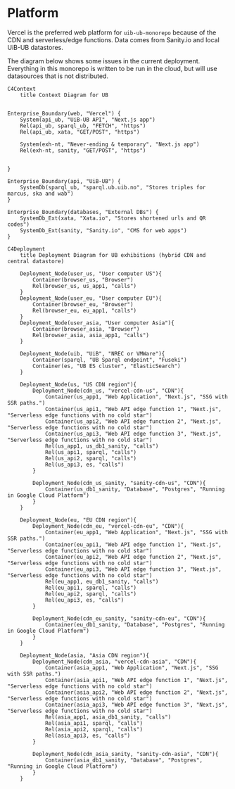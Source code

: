 # Platform

Vercel is the preferred web platform for `uib-ub-monorepo` because of the CDN and serverless/edge functions. Data comes from Sanity.io and local UiB-UB datastores.

The diagram below shows some issues in the current deployment. Everything in this monorepo is written to be run in the cloud, but will use datasources that is not distributed.

```mermaid
C4Context
    title Context Diagram for UB


Enterprise_Boundary(web, "Vercel") {
    System(api_ub, "UiB-UB API", "Next.js app")
    Rel(api_ub, sparql_ub, "FETCH", "https")
    Rel(api_ub, xata, "GET/POST", "https")

    System(exh-nt, "Never-ending & temporary", "Next.js app")
    Rel(exh-nt, sanity, "GET/POST", "https")


}

Enterprise_Boundary(api, "UiB-UB") {
    SystemDb(sparql_ub, "sparql.ub.uib.no", "Stores triples for marcus, ska and wab")
}

Enterprise_Boundary(databases, "External DBs") {
    SystemDb_Ext(xata, "Xata.io", "Stores shortened urls and QR codes")
    SystemDb_Ext(sanity, "Sanity.io", "CMS for web apps")
}
```

```mermaid
C4Deployment
    title Deployment Diagram for UB exhibitions (hybrid CDN and central datastore)

    Deployment_Node(user_us, "User computer US"){
        Container(browser_us, "Browser")
        Rel(browser_us, us_app1, "calls")
    }
    Deployment_Node(user_eu, "User computer EU"){
        Container(browser_eu, "Browser")
        Rel(browser_eu, eu_app1, "calls")
    }
    Deployment_Node(user_asia, "User computer Asia"){
        Container(browser_asia, "Browser")
        Rel(browser_asia, asia_app1, "calls")
    }

    Deployment_Node(uib, "UiB", "NREC or VMWare"){
        Container(sparql, "UB Sparql endpoint", "Fuseki")
        Container(es, "UB ES cluster", "ElasticSearch")
    }

    Deployment_Node(us, "US CDN region"){
        Deployment_Node(cdn_us, "vercel-cdn-us", "CDN"){
            Container(us_app1, "Web Application", "Next.js", "SSG with SSR paths.")
            Container(us_api1, "Web API edge function 1", "Next.js", "Serverless edge functions with no cold star")
            Container(us_api2, "Web API edge function 2", "Next.js", "Serverless edge functions with no cold star")
            Container(us_api3, "Web API edge function 3", "Next.js", "Serverless edge functions with no cold star")
            Rel(us_app1, us_db1_sanity, "calls")
            Rel(us_api1, sparql, "calls")
            Rel(us_api2, sparql, "calls")
            Rel(us_api3, es, "calls")
        }
        
        Deployment_Node(cdn_us_sanity, "sanity-cdn-us", "CDN"){
            Container(us_db1_sanity, "Database", "Postgres", "Running in Google Cloud Platform")
        }
    }
    
    Deployment_Node(eu, "EU CDN region"){
        Deployment_Node(cdn_eu, "vercel-cdn-eu", "CDN"){
            Container(eu_app1, "Web Application", "Next.js", "SSG with SSR paths.")
            Container(eu_api1, "Web API edge function 1", "Next.js", "Serverless edge functions with no cold star")
            Container(eu_api2, "Web API edge function 2", "Next.js", "Serverless edge functions with no cold star")
            Container(eu_api3, "Web API edge function 3", "Next.js", "Serverless edge functions with no cold star")
            Rel(eu_app1, eu_db1_sanity, "calls")
            Rel(eu_api1, sparql, "calls")
            Rel(eu_api2, sparql, "calls")
            Rel(eu_api3, es, "calls")
        }

        Deployment_Node(cdn_eu_sanity, "sanity-cdn-eu", "CDN"){
            Container(eu_db1_sanity, "Database", "Postgres", "Running in Google Cloud Platform")
        }
    }

    Deployment_Node(asia, "Asia CDN region"){
        Deployment_Node(cdn_asia, "vercel-cdn-asia", "CDN"){
            Container(asia_app1, "Web Application", "Next.js", "SSG with SSR paths.")
            Container(asia_api1, "Web API edge function 1", "Next.js", "Serverless edge functions with no cold star")
            Container(asia_api2, "Web API edge function 2", "Next.js", "Serverless edge functions with no cold star")
            Container(asia_api3, "Web API edge function 3", "Next.js", "Serverless edge functions with no cold star")
            Rel(asia_app1, asia_db1_sanity, "calls")
            Rel(asia_api1, sparql, "calls")
            Rel(asia_api2, sparql, "calls")
            Rel(asia_api3, es, "calls")
        }

        Deployment_Node(cdn_asia_sanity, "sanity-cdn-asia", "CDN"){
            Container(asia_db1_sanity, "Database", "Postgres", "Running in Google Cloud Platform")
        }
    }
```